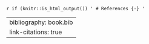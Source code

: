 `r if (knitr::is_html_output()) '
# References {-}
'`

---
bibliography: book.bib
link-citations: true
---